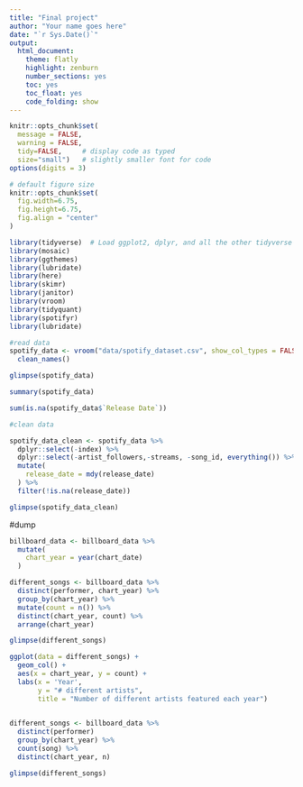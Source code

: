 ```yaml
---
title: "Final project"
author: "Your name goes here"
date: "`r Sys.Date()`"
output:
  html_document:
    theme: flatly
    highlight: zenburn
    number_sections: yes
    toc: yes
    toc_float: yes
    code_folding: show
---
```


```r
knitr::opts_chunk$set(
  message = FALSE, 
  warning = FALSE, 
  tidy=FALSE,     # display code as typed
  size="small")   # slightly smaller font for code
options(digits = 3)

# default figure size
knitr::opts_chunk$set(
  fig.width=6.75, 
  fig.height=6.75,
  fig.align = "center"
)
```

```r
library(tidyverse)  # Load ggplot2, dplyr, and all the other tidyverse packages
library(mosaic)
library(ggthemes)
library(lubridate)
library(here)
library(skimr)
library(janitor)
library(vroom)
library(tidyquant)
library(spotifyr)
library(lubridate)

```

```r
#read data
spotify_data <- vroom("data/spotify_dataset.csv", show_col_types = FALSE) %>% 
  clean_names()

glimpse(spotify_data)
```

```r
summary(spotify_data)

```


```r
sum(is.na(spotify_data$`Release Date`))
```

```r
#clean data

spotify_data_clean <- spotify_data %>%
  dplyr::select(-index) %>%
  dplyr::select(-artist_followers,-streams, -song_id, everything()) %>%#move some not-so-important variables to the end. 
  mutate(
    release_date = mdy(release_date)
  ) %>%
  filter(!is.na(release_date))

glimpse(spotify_data_clean)
```


#dump
```r
billboard_data <- billboard_data %>%
  mutate(
    chart_year = year(chart_date)
  )
```

```r
different_songs <- billboard_data %>%
  distinct(performer, chart_year) %>%
  group_by(chart_year) %>%
  mutate(count = n()) %>%
  distinct(chart_year, count) %>%
  arrange(chart_year)

glimpse(different_songs)

ggplot(data = different_songs) +
  geom_col() +
  aes(x = chart_year, y = count) +
  labs(x = 'Year',
       y = "# different artists", 
       title = "Number of different artists featured each year")
  
```


```r
different_songs <- billboard_data %>%
  distinct(performer)
  group_by(chart_year) %>%
  count(song) %>%
  distinct(chart_year, n)

glimpse(different_songs)
```
